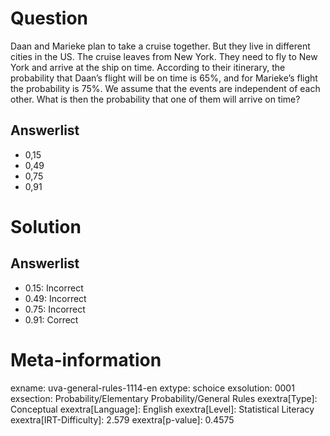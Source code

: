 Question
========

Daan and Marieke plan to take a cruise together. But they live in different cities in the US. The cruise leaves from New York. They need to fly to New York and arrive at the ship on time. According to their itinerary, the probability that Daan's flight will be on time is 65%, and for Marieke's flight the probability is 75%. We assume that the events are independent of each other. What is then the probability that one of them will arrive on time?

Answerlist
----------

* 0,15
* 0,49
* 0,75
* 0,91

Solution
========

Answerlist
----------

* 0.15: Incorrect
* 0.49: Incorrect
* 0.75: Incorrect
* 0.91: Correct

Meta-information
================
exname: uva-general-rules-1114-en
extype: schoice
exsolution: 0001
exsection: Probability/Elementary Probability/General Rules
exextra[Type]: Conceptual
exextra[Language]: English
exextra[Level]: Statistical Literacy
exextra[IRT-Difficulty]: 2.579
exextra[p-value]: 0.4575
